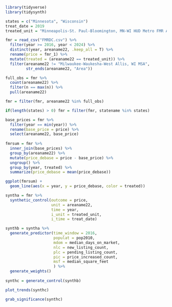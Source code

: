 ```r
library(tidyverse)
library(tidysynth)
```


```r
states = c("Minnesota", "Wisconsin")
treat_date = 2019
treated_unit = "Minneapolis-St. Paul-Bloomington, MN-WI HUD Metro FMR Area"

fmr = read_csv("FMRDC.csv") %>% 
  filter(year >= 2016, year < 2024) %>% 
  distinct(year, areaname22, .keep_all = T) %>% 
  rename(price = fmr_1) %>% 
  mutate(treated = (areaname22 == treated_unit)) %>% 
  filter(areaname22 != "Milwaukee-Waukesha-West Allis, WI MSA",
         str_ends(areaname22, "Area"))

full_obs = fmr %>% 
  count(areaname22) %>% 
  filter(n == max(n)) %>% 
  pull(areaname22)

fmr = filter(fmr, areaname22 %in% full_obs)

if(length(states) > 0) fmr = filter(fmr, statename %in% states)
```

```r
base_prices = fmr %>% 
  filter(year == min(year)) %>% 
  rename(base_price = price) %>% 
  select(areaname22, base_price)
  
fmrsum = fmr %>% 
  inner_join(base_prices) %>% 
  group_by(areaname22) %>% 
  mutate(price_debase = price - base_price) %>% 
  ungroup() %>% 
  group_by(year, treated) %>% 
  summarize(price_debase = mean(price_debase))

ggplot(fmrsum) + 
  geom_line(aes(x = year, y = price_debase, color = treated))
```

```r
syntha = fmr %>%
  synthetic_control(outcome = price,
                    unit = areaname22,
                    time = year,
                    i_unit = treated_unit,
                    i_time = treat_date)

synthb = syntha %>% 
  generate_predictor(time_window = 2016,
                     populat = pop2010,
                     mdom = median_days_on_market,
                     nlc = new_listing_count,
                     plc = pending_listing_count,
                     pic = price_increased_count,
                     msf = median_square_feet
                     ) %>%
  generate_weights()
  
synthc = generate_control(synthb)

plot_trends(synthc)

grab_significance(synthc)
```


